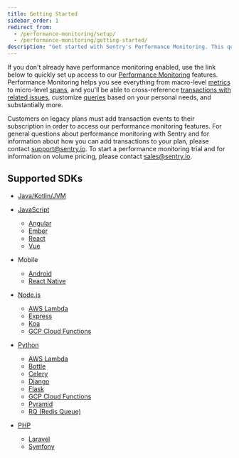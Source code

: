 ```yaml
---
title: Getting Started
sidebar_order: 1
redirect_from:
  - /performance-monitoring/setup/
  - /performance-monitoring/getting-started/
description: "Get started with Sentry's Performance Monitoring. This quick setup will empower you to see everything from macro-level metrics to micro-level spans, and you'll be able to cross-reference transactions with related issues and customize queries."
---
```


If you don't already have performance monitoring enabled, use the link below to quickly set up access to our [Performance Monitoring](/product/performance/) features. Performance Monitoring helps you see everything from macro-level [metrics](/product/performance/metrics/) to micro-level [spans](/product/performance/event-detail/), and you'll be able to cross-reference [transactions with related issues](/product/performance/transaction-summary/), customize [queries](/product/discover-queries/query-builder/) based on your personal needs, and substantially more.

<Alert>

Customers on legacy plans must add transaction events to their subscription in order to access our performance monitoring features. For general questions about performance monitoring with Sentry and for information about how you can add transactions to your plan, please contact [support@sentry.io](mailto:support@sentry.io). To start a performance monitoring trial and for information on volume pricing, please contact [sales@sentry.io](mailto:sales@sentry.io).

</Alert>

## Supported SDKs

- [Java/Kotlin/JVM](/platforms/java/performance/)

- [JavaScript](/platforms/javascript/performance/)
  - [Angular](/platforms/javascript/guides/angular/performance/)
  - [Ember](/platforms/javascript/guides/ember/performance/)
  - [React](/platforms/javascript/guides/react/#monitor-performance)
  - [Vue](/platforms/javascript/guides/vue/#monitor-performance)

- Mobile
  - [Android](/platforms/android/performance/)
  - [React Native](/platforms/react-native/performance/)

- [Node.js](/platforms/node/performance/)
  - [AWS Lambda](/platforms/node/guides/aws-lambda/)
  - [Express](/platforms/node/guides/express/#monitor-performance)
  - [Koa](/platforms/node/guides/koa/#monitor-performance)
  - [GCP Cloud Functions](/platforms/node/guides/gcp-functions/)

- [Python](/platforms/python/performance/)
  - [AWS Lambda](/platforms/python/guides/aws-lambda/performance/)
  - [Bottle](/platforms/python/guides/bottle/performance/)
  - [Celery](/platforms/python/guides/celery/performance/)
  - [Django](/platforms/python/guides/django/performance/)
  - [Flask](/platforms/python/guides/flask/performance/)
  - [GCP Cloud Functions](/platforms/python/guides/gcp-functions/)
  - [Pyramid](/platforms/python/guides/pyramid/performance/)
  - [RQ (Redis Queue)](/platforms/python/guides/rq/performance/)

- [PHP](/platforms/php/#monitor-performance)
  - [Laravel](/platforms/php/guides/laravel/#monitor-performance)
  - [Symfony](/platforms/php/guides/symfony/performance/)
